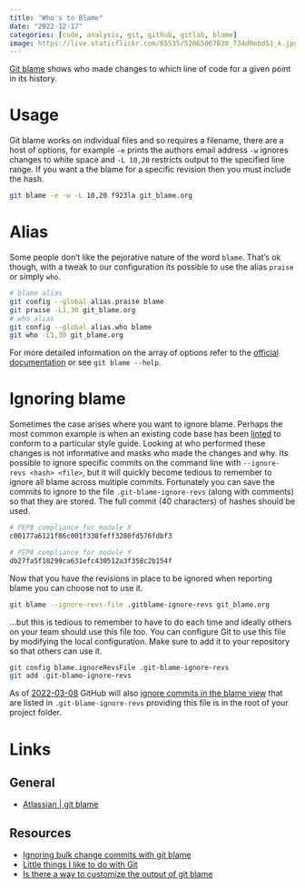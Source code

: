 ```yaml
---
title: "Who's to Blame"
date: "2022-12-17"
categories: [code, analysis, git, github, gitlab, blame]
image: https://live.staticflickr.com/65535/52065067830_734d0ebd51_k.jpg
---
```


[Git blame](https://www.git-scm.com/docs/git-blame) shows who made changes to which line of code for a given point in
its history.


# Usage

Git blame works on individual files and so requires a filename, there are a host of options, for example `-e` prints the
authors email address `-w` ignores changes to white space and `-L 10,20` restricts output to the specified line
range. If you want a the blame for a specific revision then you must include the hash.

```bash
git blame -e -w -L 10,20 f923la git_blame.org
```


# Alias

Some people don't like the pejorative nature of the word `blame`. That's ok though, with a tweak to our configuration
its possible to use the alias `praise` or simply `who`.

```bash
# blame alias
git config --global alias.praise blame
git praise -L1,30 git_blame.org
# who alias
git config --global alias.who blame
git who -L1,30 git_blame.org
```




For more detailed information on the array of options refer to the [official
documentation](https://www.git-scm.com/docs/git-blame) or see `git blame --help`.

# Ignoring blame

Sometimes the case arises where you want to ignore blame. Perhaps the most common example is when an existing code base
has been [linted](../linting) to conform to a particular style guide. Looking at who performed these changes is not
informative and masks who made the changes and why.  Its possible to ignore specific commits on the command line with
`--ignore-revs <hash> <file>`, but it will quickly become tedious to remember to ignore all blame across multiple
commits. Fortunately you can save the commits to ignore to the file `.git-blame-ignore-revs` (along with comments) so
that they are stored. The full commit (40 characters) of hashes should be used.

```bash
# PEP8 compliance for module X
c00177a6121f86c001f338feff3280fd576fdbf3

# PEP8 compliance for module Y
db27fa5f18299ca631efc430512a3f358c2b154f
```
Now that you have the revisions in place to be ignored when reporting blame you can choose not to use it.

```bash
git blame --ignore-revs-file .gitblame-ignore-revs git_blame.org
```
...but this is tedious to remember to have to do each time and ideally others on your team should use this file too. You
can configure Git to use this file by modifying the local configuration. Make sure to add it to your repository so that
others can use it.

```bash
git config blame.ignoreRevsFile .git-blame-ignore-revs
git add .git-blame-ignore-revs
```

As of [2022-03-08](https://github.com/orgs/community/discussions/5033#discussioncomment-2318478) GitHub will also
[ignore commits in the blame
view](https://docs.github.com/en/repositories/working-with-files/using-files/viewing-a-file#ignore-commits-in-the-blame-view)
that are listed in `.git-blame-ignore-revs` providing this file is in the root of your project folder.

# Links

## General

* [Atlassian | git blame](https://www.atlassian.com/git/tutorials/inspecting-a-repository/git-blame)

## Resources

* [Ignoring bulk change commits with git
  blame](https://www.moxio.com/blog/43/ignoring-bulk-change-commits-with-git-blame)
* [Little things I like to do with
  Git](https://csswizardry.com/2017/05/little-things-i-like-to-do-with-git/#praise-people)
* [Is there a way to customize the output of git blame](https://stackoverflow.com/a/3959409/1444043)
